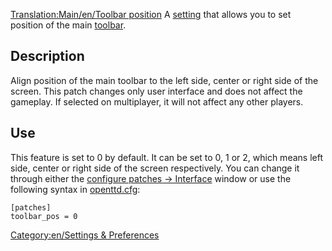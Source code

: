 [[Translation:Main/en/Toolbar position]]
A [[Main/en/Advanced Settings|setting]] that allows you to set position of the main [[Main/en/Game interface#The Menu bar|toolbar]].

== Description ==
Align position of the main toolbar to the left side, center or right side of the screen.
This patch changes only user interface and does not affect the gameplay. If selected on multiplayer, it will not affect any other players.

== Use ==
This feature is set to 0 by default. It can be set to 0, 1 or 2, which means left side, center or right side of the screen respectively. You can change it through either the [[Main/en/Advanced Settings/Interface#Position of the main toolbar|configure patches -> Interface]] window or use the following syntax in [[Main/en/Openttd.cfg|openttd.cfg]]:
<pre>[patches]
toolbar_pos = 0</pre>


[[Category:en/Settings & Preferences]]